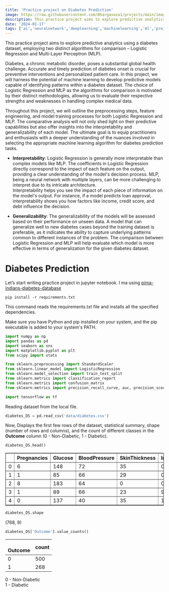 ```yaml
---
title: 'Practice project on Diabetes Prediction'
image: https://raw.githubusercontent.com/Bhargavoza1/projects/main/images/Diabetes-Prediction/MLP.png
description: This practice project aims to explore predictive analytics using a diabetes dataset, employing two distinct algorithms...
date: '2024-01-17'
tags: ['ai','neuralnetwork','deeplearning','machinelearning','ml','project']
---
```


This practice project aims to explore predictive analytics using a diabetes dataset, employing two distinct algorithms for comparison – Logistic Regression and Multi-Layer Perceptron (MLP).

Diabetes, a chronic metabolic disorder, poses a substantial global health challenge. Accurate and timely prediction of diabetes onset is crucial for preventive interventions and personalized patient care. In this project, 
we will harness the potential of machine learning to develop predictive models capable of identifying patterns within a diabetes dataset. The choice of Logistic Regression and MLP as the algorithms for comparison is motivated by their distinct methodologies, 
allowing us to evaluate their respective strengths and weaknesses in handling complex medical data.

Throughout this project, we will outline the preprocessing steps, feature engineering, and model training processes for both Logistic Regression and MLP. 
The comparative analysis will not only shed light on their predictive capabilities but also offer insights into the interpretability and generalizability of each model. 
The ultimate goal is to equip practitioners and enthusiasts with a deeper understanding of the nuances involved in selecting the appropriate machine learning algorithm for diabetes prediction tasks.

- **Interpretability**: Logistic Regression is generally more interpretable than complex models like MLP. The coefficients in Logistic Regression directly correspond to the impact of each feature on the output, 
providing a clear understanding of the model's decision process. MLP, being a neural network with multiple layers, can be more challenging to interpret due to its intricate architecture.\
Interpretability helps you see the impact of each piece of information on the model's output. For instance, if a model predicts loan approval, interpretability shows you how factors like income, credit score, and debt influence the decision.

- **Generalizability**: The generalizability of the models will be assessed based on their performance on unseen data. A model that can generalize well to new diabetes cases beyond the training dataset is preferable, 
as it indicates the ability to capture underlying patterns common to different instances of the problem. The comparison between Logistic Regression and MLP will help evaluate which model is more effective in terms of generalization for the given diabetes dataset.


# Diabetes Prediction

Let’s start writing practice project in jupyter notebook.
I ma using  [pima-indians-diabetes-database](https://www.kaggle.com/datasets/uciml/pima-indians-diabetes-database)


```
pip install -r requirements.txt
```
This command reads the requirements.txt file and installs all the specified dependencies.

Make sure you have Python and pip installed on your system, and the pip executable is added to your system's PATH.

```Python
import numpy as np
import pandas as pd
import seaborn as sns
import matplotlib.pyplot as plt
from scipy import stats

from sklearn.preprocessing import StandardScaler
from sklearn.linear_model import LogisticRegression
from sklearn.model_selection import train_test_split
from sklearn.metrics import classification_report
from sklearn.metrics import confusion_matrix
from sklearn.metrics import precision_recall_curve, auc, precision_score, recall_score, roc_curve, roc_auc_score

import tensorflow as tf
```

Reading dataset from the local file.
```Python
diabetes_DS = pd.read_csv('data/diabetes.csv')
```

Now, Displays the first few rows of the dataset, statistical summary, shape (number of rows and columns), and the count of different classes in the **Outcome** column (0 - Non-Diabetic, 1 - Diabetic).

```Python
diabetes_DS.head()
```


<body>
<table border="1" style="border-collapse:collapse">
<tr>
  <th></th>
  <th>Pregnancies</th>
  <th>Glucose</th>
  <th>BloodPressure</th>
  <th>SkinThickness</th>
  <th>Insulin</th>
  <th>BMI</th>
  <th>DiabetesPedigreeFunction</th>
  <th>Age</th>
  <th>Outcome</th>
</tr>
<tr>
  <td>0</td>
  <td>6</td>
  <td>148</td>
  <td>72</td>
  <td>35</td>
  <td>0</td>
  <td>33.6</td>
  <td>0.627</td>
  <td>50</td>
  <td>1</td>
</tr>
<tr>
  <td>1</td>
  <td>1</td>
  <td>85</td>
  <td>66</td>
  <td>29</td>
  <td>0</td>
  <td>26.6</td>
  <td>0.351</td>
  <td>31</td>
  <td>0</td>
</tr>
<tr>
  <td>2</td>
  <td>8</td>
  <td>183</td>
  <td>64</td>
  <td>0</td>
  <td>0</td>
  <td>23.3</td>
  <td>0.672</td>
  <td>32</td>
  <td>1</td>
</tr>
<tr>
  <td>3</td>
  <td>1</td>
  <td>89</td>
  <td>66</td>
  <td>23</td>
  <td>94</td>
  <td>28.1</td>
  <td>0.167</td>
  <td>21</td>
  <td>0</td>
</tr>
<tr>
  <td>4</td>
  <td>0</td>
  <td>137</td>
  <td>40</td>
  <td>35</td>
  <td>168</td>
  <td>43.1</td>
  <td>2.288</td>
  <td>33</td>
  <td>1</td>
</tr>
</table>
</body>

```Python
diabetes_DS.shape
```
(768, 9)

```Python
diabetes_DS['Outcome'].value_counts()
```

| <br/>Outcome | count<br/> |
| :--- | :--- |
| 0 | 500 |
| 1 | 268 |

0 - Non-Diabetic \
1 - Diabetic